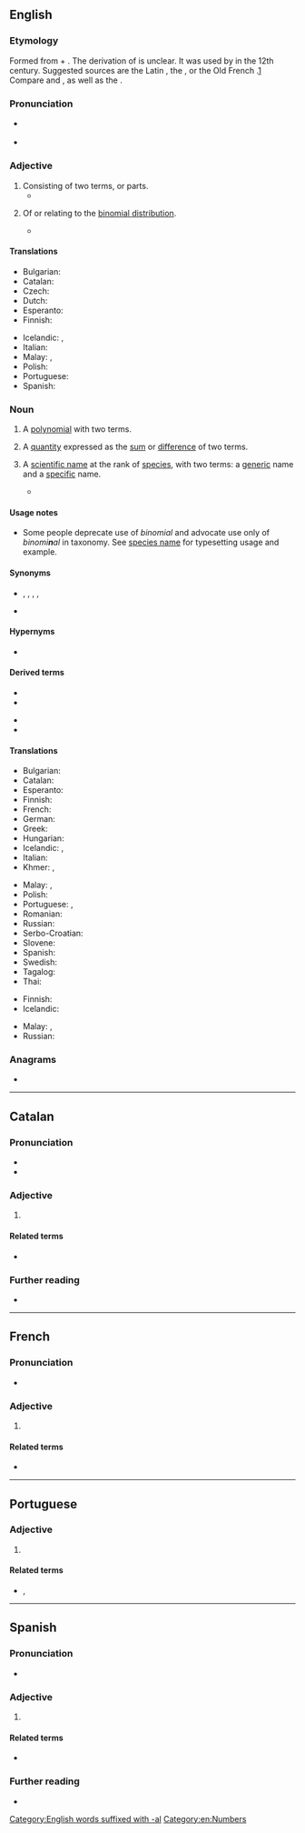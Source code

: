 ==English==
{{wikipedia|Binominal nomenclature}}

===Etymology===
Formed from {{der|en|LL.|binōmium}} + {{af|en|-al}}. The derivation of {{m|la||binōmium}} is unclear. It was used by {{w|Gérard de Crémone}} in the 12th century. Suggested sources are the Latin {{m|la|nōmen||name}}, the {{der|en|grc|νομός||distribution, pasture}}, or the Old French {{m|fro|nom||name}}.[http://www.cnrtl.fr/definition/bin%C3%B4me] Compare {{m|en|binomy}} and {{m|en|binominal}}, as well as the {{cog|fr|binôme}}.

===Pronunciation===
* {{a|RP}} {{IPA|en|/baɪˈnəʊ.mi.əl/}}
* {{a|GA}} {{IPA|en|/baɪˈnoʊ.mi.əl/}}

===Adjective===
{{en-adj|-}}

# Consisting of two terms, or parts.
#* {{quote-journal|en|year=1992|author=Rhoda Rabkin|title=The Aylwin Government and ‘Tutelary’ Democracy: A Concept in Search of a Case?|journal=Journal of Interamerican Studies and World Affairs|volume=34|number=4|jstor=165808|page=139|passage=Finally, instead of returning to Chile’s traditional proportional representation system, the law adopted the '''“binomial”''' system, which gave strong incentives to the parties to form broad coalitions.}}
# {{lb|en|statistics}} Of or relating to the [[binomial distribution]].
#* {{quote-journal|en|date=1991-11-23|author=D. J. Nokes|author2=R. M. Anderson|title=Vaccine safety versus vaccine efficacy in mass immunisation programmes|journal={{w|The Lancet}}|volume=338|number=8778|doi=10.1016/0140-6736(91)92601-W|page=1309|passage=Assuming a normal approximation to '''binomial''' probabilities the proportion of total complications reported for 1979–85 in the age class 0–14 years was significantly higher than the proportion in the same age class for the period 1962–69 (p < 0·0001)}}

====Translations====
{{trans-top|consisting of two parts}}
* Bulgarian: {{t|bg|двучленен}}
* Catalan: {{t|ca|binomial}}
* Czech: {{t|cs|binomický}}
* Dutch: {{t+|nl|tweeterm}}
* Esperanto: {{t|eo|binoma}}
* Finnish: {{t+|fi|kaksiosainen}}
{{trans-mid}}
* Icelandic: {{t|is|tvíliðu-}}, {{t|is|tvíliða}}
* Italian: {{t+|it|binomiale}}
* Malay: {{t|ms|sukudua}}, {{t|ms|binomial}}
* Polish: {{t|pl|dwumianowy}}
* Portuguese: {{t+|pt|binomial}}
* Spanish: {{t|es|binomial}}
{{trans-bottom}}

===Noun===
{{enum|en|monomial|trinomial|polynomials by number of terms}}
{{en-noun}}

# {{lb|en|algebra}} A [[polynomial]] with two terms.
# {{lb|en|algebra}} A [[quantity]] expressed as the [[sum]] or [[difference]] of two terms.
# {{lb|en|taxonomy}} A [[scientific name]] at the rank of [[species]], with two terms: a [[generic]] name and a [[specific]] name.
#* {{quote-journal|en|year=1991|author={{w|Daniel W. Gade}}|title=Weeds in Vermont as Tokens of Socioeconomic Change|journal={{w|Geographical Review}}|volume=81|number=2|jstor=215980|page=169|passage=Common name followed by Latin '''binomial''' in parentheses.}}

====Usage notes====
* Some people deprecate use of ''binomial'' and advocate use only of ''binomi'''n'''al'' in taxonomy. See [[species name]] for typesetting usage and example.

====Synonyms====
* {{sense|biology|taxonomy}} {{l|en|binomen}}, {{l|en|binomial name}}, {{l|en|binominal}}, {{l|en|binominal name}}, {{l|en|species name}}
* {{sense|algebra}} {{l|en|binome}}

====Hypernyms====
* {{sense|polynomial with two terms}} {{l|en|polynomial}}

====Derived terms====
{{der-top}}
* {{l|en|binomial coefficient}}
* {{l|en|binomial distribution}}
{{der-mid}}
* {{l|en|binomial nomenclature}}
* {{l|en|binomial theorem}}
{{der-bottom}}

====Translations====
{{trans-top|algebra: polynomial with two terms}}
* Bulgarian: {{t|bg|двучлен|m}}
* Catalan: {{t|ca|binomi|m}}
* Esperanto: {{t|eo|binomo}}
* Finnish: {{t+|fi|binomi}}
* French: {{t+|fr|binôme|m}}
* German: {{t+|de|Binom|n}}
* Greek: {{t+|el|διώνυμο|m}}
* Hungarian: {{t+|hu|binom}}
* Icelandic: {{t|is|tvíliða|f}}, {{t|is|tvíliða stærð|f}}
* Italian: {{t+|it|binomio|m}}
* Khmer: {{t|km|ទ្វិធា|tr=tvi’tʰie}}, {{t+|km|ទ្វេធា|tr=tveetʰie}}
{{trans-mid}}
* Malay: {{t|ms|sukudua}}, {{t|ms|binomial}}
* Polish: {{t+|pl|dwumian|m}}
* Portuguese: {{qualifier|Brazil}} {{t+|pt|binômio|m}}, {{t+|pt|binómio|m}}
* Romanian: {{t+|ro|binom|n}}
* Russian: {{t+|ru|двучле́н|m}}
* Serbo-Croatian: {{t+|sh|binom|m}}
* Slovene: {{t|sl|binom|m}}
* Spanish: {{t+|es|binomio|m}}
* Swedish: {{t+|sv|binom}}
* Tagalog: {{t|tl|duhakay}}
* Thai: {{t|th|ทวินาม}}
{{trans-bottom}}

{{trans-top|algebra: quantity expressed as sum of two terms}}
* Finnish: {{t+|fi|binomi}}
* Icelandic: {{t|is|tvíliða|f}}
{{trans-mid}}
* Malay: {{t|ms|sukudua}}, {{t|ms|binomial}}
* Russian: {{t+|ru|двучле́н|m}}
{{trans-bottom}}

{{trans-see|scientific two-terms name|binomial name}}

===Anagrams===
* {{anagrams|en|a=abiilmno|Mobilian}}

[[Category:English words suffixed with -al]]
[[Category:en:Numbers]]

----

==Catalan==

===Pronunciation===
* {{ca-IPA}}
* {{rhymes|ca|al}}

===Adjective===
{{ca-adj|mf}}

# {{l|en|binomial}}

====Related terms====
* {{l|ca|binomi}}

===Further reading===
* {{R:IEC2}}

----

==French==

===Pronunciation===
* {{audio|fr|LL-Q150 (fra)-Lyokoï-binomial.wav|Audio}}

===Adjective===
{{fr-adj}}

# {{l|en|binomial}}

====Related terms====
* {{l|fr|binôme}}

----

==Portuguese==

===Adjective===
{{pt-adj|binomia|l}}

# {{l|en|binomial}} {{gloss|consisting of two parts}}

====Related terms====
* {{l|pt|binómio}}, {{l|pt|binômio}}

----

==Spanish==

===Pronunciation===
* {{es-IPA}}

===Adjective===
{{es-adj|pl=binomiales}}

# {{l|en|binomial}}

====Related terms====
* {{l|es|binomio}}

===Further reading===
* {{R:DRAE 2001}}